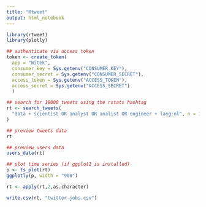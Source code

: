 ```yaml
---
title: "Rtweet"
output: html_notebook
---
```


```r
library(rtweet)
library(plotly)

## authenticate via access token
token <- create_token(
  app = "Witek",
  consumer_key = Sys.getenv("CONSUMER_KEY"),
  consumer_secret = Sys.getenv("CONSUMER_SECRET"),
  access_token = Sys.getenv("ACCESS_TOKEN"),
  access_secret = Sys.getenv("ACCESS_SECRET")
  )

## search for 18000 tweets using the rstats hashtag
rt <- search_tweets(
  "data + scientist OR analyst OR analist OR engineer + lang:nl", n = 10000, include_rts = FALSE
)

## preview tweets data
rt

## preview users data
users_data(rt)

## plot time series (if ggplot2 is installed)
p <- ts_plot(rt)
ggplotly(p, width = "900")

rt <- apply(rt,2,as.character)

write.csv(rt, "twitter-jobs.csv")

```

